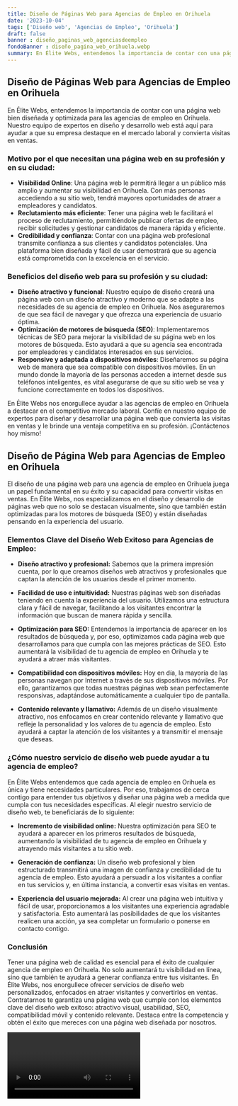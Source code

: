 ```yaml
---
title: Diseño de Páginas Web para Agencias de Empleo en Orihuela
date: '2023-10-04'
tags: ['Diseño web', 'Agencias de Empleo', 'Orihuela']
draft: false
banner : diseño_paginas_web_agenciasdeempleo
fondoBanner : diseño_pagina_web_orihuela.webp
summary: En Élite Webs, entendemos la importancia de contar con una página web bien diseñada y optimizada para las agencias de empleo en Orihuela. Nuestro equipo de expertos en diseño y desarrollo web está aquí para ayudar a que su empresa destaque en el mercado laboral y convierta visitas en ventas. 
---
```


## Diseño de Páginas Web para Agencias de Empleo en Orihuela

En Élite Webs, entendemos la importancia de contar con una página web bien diseñada y optimizada para las agencias de empleo en Orihuela. Nuestro equipo de expertos en diseño y desarrollo web está aquí para ayudar a que su empresa destaque en el mercado laboral y convierta visitas en ventas. 

### Motivo por el que necesitan una página web en su profesión y en su ciudad:

- **Visibilidad Online**: Una página web le permitirá llegar a un público más amplio y aumentar su visibilidad en Orihuela. Con más personas accediendo a su sitio web, tendrá mayores oportunidades de atraer a empleadores y candidatos.
- **Reclutamiento más eficiente**: Tener una página web le facilitará el proceso de reclutamiento, permitiéndole publicar ofertas de empleo, recibir solicitudes y gestionar candidatos de manera rápida y eficiente.
- **Credibilidad y confianza**: Contar con una página web profesional transmite confianza a sus clientes y candidatos potenciales. Una plataforma bien diseñada y fácil de usar demostrará que su agencia está comprometida con la excelencia en el servicio.

### Beneficios del diseño web para su profesión y su ciudad:

- **Diseño atractivo y funcional**: Nuestro equipo de diseño creará una página web con un diseño atractivo y moderno que se adapte a las necesidades de su agencia de empleo en Orihuela. Nos aseguraremos de que sea fácil de navegar y que ofrezca una experiencia de usuario óptima.
- **Optimización de motores de búsqueda (SEO)**: Implementaremos técnicas de SEO para mejorar la visibilidad de su página web en los motores de búsqueda. Esto ayudará a que su agencia sea encontrada por empleadores y candidatos interesados en sus servicios.
- **Responsive y adaptada a dispositivos móviles**: Diseñaremos su página web de manera que sea compatible con dispositivos móviles. En un mundo donde la mayoría de las personas acceden a internet desde sus teléfonos inteligentes, es vital asegurarse de que su sitio web se vea y funcione correctamente en todos los dispositivos.

En Élite Webs nos enorgullece ayudar a las agencias de empleo en Orihuela a destacar en el competitivo mercado laboral. Confíe en nuestro equipo de expertos para diseñar y desarrollar una página web que convierta las visitas en ventas y le brinde una ventaja competitiva en su profesión. ¡Contáctenos hoy mismo!

<GifSeo />

<Cta />

## Diseño de Página Web para Agencias de Empleo en Orihuela

El diseño de una página web para una agencia de empleo en Orihuela juega un papel fundamental en su éxito y su capacidad para convertir visitas en ventas. En Élite Webs, nos especializamos en el diseño y desarrollo de páginas web que no solo se destacan visualmente, sino que también están optimizadas para los motores de búsqueda (SEO) y están diseñadas pensando en la experiencia del usuario.

### Elementos Clave del Diseño Web Exitoso para Agencias de Empleo:

- **Diseño atractivo y profesional:** Sabemos que la primera impresión cuenta, por lo que creamos diseños web atractivos y profesionales que captan la atención de los usuarios desde el primer momento.

- **Facilidad de uso e intuitividad:** Nuestras páginas web son diseñadas teniendo en cuenta la experiencia del usuario. Utilizamos una estructura clara y fácil de navegar, facilitando a los visitantes encontrar la información que buscan de manera rápida y sencilla.

- **Optimización para SEO:** Entendemos la importancia de aparecer en los resultados de búsqueda y, por eso, optimizamos cada página web que desarrollamos para que cumpla con las mejores prácticas de SEO. Esto aumentará la visibilidad de tu agencia de empleo en Orihuela y te ayudará a atraer más visitantes.

- **Compatibilidad con dispositivos móviles:** Hoy en día, la mayoría de las personas navegan por Internet a través de sus dispositivos móviles. Por ello, garantizamos que todas nuestras páginas web sean perfectamente responsivas, adaptándose automáticamente a cualquier tipo de pantalla.

- **Contenido relevante y llamativo:** Además de un diseño visualmente atractivo, nos enfocamos en crear contenido relevante y llamativo que refleje la personalidad y los valores de tu agencia de empleo. Esto ayudará a captar la atención de los visitantes y a transmitir el mensaje que deseas.

### ¿Cómo nuestro servicio de diseño web puede ayudar a tu agencia de empleo?

En Élite Webs entendemos que cada agencia de empleo en Orihuela es única y tiene necesidades particulares. Por eso, trabajamos de cerca contigo para entender tus objetivos y diseñar una página web a medida que cumpla con tus necesidades específicas. Al elegir nuestro servicio de diseño web, te beneficiarás de lo siguiente:

- **Incremento de visibilidad online:** Nuestra optimización para SEO te ayudará a aparecer en los primeros resultados de búsqueda, aumentando la visibilidad de tu agencia de empleo en Orihuela y atrayendo más visitantes a tu sitio web.

- **Generación de confianza:** Un diseño web profesional y bien estructurado transmitirá una imagen de confianza y credibilidad de tu agencia de empleo. Esto ayudará a persuadir a los visitantes a confiar en tus servicios y, en última instancia, a convertir esas visitas en ventas.

- **Experiencia del usuario mejorada:** Al crear una página web intuitiva y fácil de usar, proporcionamos a los visitantes una experiencia agradable y satisfactoria. Esto aumentará las posibilidades de que los visitantes realicen una acción, ya sea completar un formulario o ponerse en contacto contigo.

### Conclusión

Tener una página web de calidad es esencial para el éxito de cualquier agencia de empleo en Orihuela. No solo aumentará tu visibilidad en línea, sino que también te ayudará a generar confianza entre tus visitantes. En Élite Webs, nos enorgullece ofrecer servicios de diseño web personalizados, enfocados en atraer visitantes y convertirlos en ventas. Contratarnos te garantiza una página web que cumple con los elementos clave del diseño web exitoso: atractivo visual, usabilidad, SEO, compatibilidad móvil y contenido relevante. Destaca entre la competencia y obtén el éxito que mereces con una página web diseñada por nosotros.

<Video />

<CtaBot job='Agencias de Empleo' city='Orihuela'/>

<Gmaps query='Orihuela+españa+maps' />